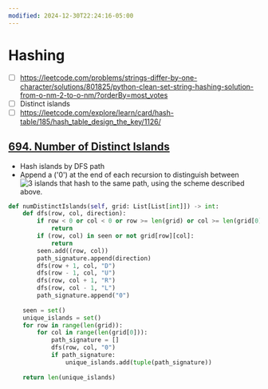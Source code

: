 ```yaml
---
modified: 2024-12-30T22:24:16-05:00
---
```

# Hashing

- [ ] https://leetcode.com/problems/strings-differ-by-one-character/solutions/801825/python-clean-set-string-hashing-solution-from-o-nm-2-to-o-nm/?orderBy=most_votes
- [ ] Distinct islands
- [ ] https://leetcode.com/explore/learn/card/hash-table/185/hash_table_design_the_key/1126/

## [694. Number of Distinct Islands](https://leetcode.com/problems/number-of-distinct-islands/)

- Hash islands by DFS path
- Append a ('0') at the end of each recursion to distinguish between ![3 islands that hash to the same path, using the scheme described above.](https://leetcode.com/problems/number-of-distinct-islands/Figures/694/image_6.png)

```python
def numDistinctIslands(self, grid: List[List[int]]) -> int:
	def dfs(row, col, direction):
		if row < 0 or col < 0 or row >= len(grid) or col >= len(grid[0]):
			return
		if (row, col) in seen or not grid[row][col]:
			return
		seen.add((row, col))
		path_signature.append(direction)
		dfs(row + 1, col, "D")
		dfs(row - 1, col, "U")
		dfs(row, col + 1, "R")
		dfs(row, col - 1, "L")
		path_signature.append("0")
	
	seen = set()
	unique_islands = set()
	for row in range(len(grid)):
		for col in range(len(grid[0])):
			path_signature = []
			dfs(row, col, "0")
			if path_signature:
				unique_islands.add(tuple(path_signature))
	
	return len(unique_islands)
```
